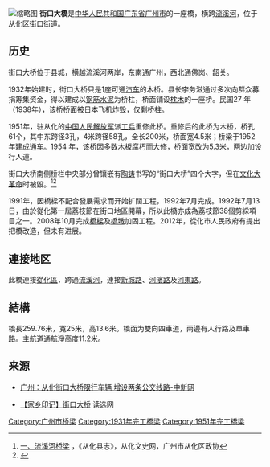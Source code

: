 {{Refimprove|time=2019-05-09T13:57:48+00:00}}
{{Missing information|按来源补充}}
[[File:GaiHauDaaiKiu.jpg|缩略图]]
'''街口大橋'''是[[中华人民共和国|中华人民共和国]][[广东省|广东省]][[广州市|广州市]]的一座橋，横跨[[流溪河|流溪河]]，位于[[从化区|从化区]][[街口街道|街口街道]]。

== 历史 ==
街口大桥位于县城，横越流溪河两岸，东南通广州，西北通佛岗、韶关。{{R|xz}}

1932年始建时，街口大桥只是1座可通[[汽车|汽车]]的木桥。县长李务滋通过多次向群众募捐筹集资金，得以建成以[[钢筋|钢筋]][[水泥|水泥]]为桥柱，桥面铺设[[枕木|枕木]]的一座桥。民国27  年（1938年），该桥桥面被日本飞机炸毁，仅剩桥柱。{{R|xz}}

1951年，驻从化的[[中国人民解放军|中国人民解放军]]派[[工兵|工兵]]重修此桥。重修后的此桥为木桥，桥孔61个，其中东跨径3孔，4米跨径58孔，全长200米，桥面宽4.5米；桥梁于1952年建成通车。1954  年，该桥因多数木板腐朽而大修，桥面宽改为5.3米，两边加设行人道。{{R|xz}}

街口大桥南侧桥栏中央部分曾镶嵌有[[陶铸|陶铸]]书写的“街口大桥”四个大字，但在[[文化大革命|文化大革命]]时被毁。<ref name=xz>[http://chzxws.conghua.in/books/17898/529.html 一、流溪河桥梁] {{Wayback|url=http://chzxws.conghua.in/books/17898/529.html |date=20190509135753 }}，《从化县志》，从化文史网，广州市从化区政协</ref><ref>{{cite book |title=广东省地方志丛书  从化县志 |publisher=从化县地方志编纂委员会  广东人民出版社 |url=http://chzxws.conghua.in/books/17898/1.html |access-date=2019-05-09 |archive-date=2019-05-09 |archive-url=https://web.archive.org/web/20190509135756/http://chzxws.conghua.in/books/17898/1.html |dead-url=no }}</ref>

1991年，因橋樑不配合發展需求而开始扩闊工程，1992年7月完成。1992年7月13日，由於從化第一屆荔枝節在街口地區開幕，所以此橋亦成為荔枝節38個剪綵項目之一。2008年10月完成[[橋樑|橋樑]]及[[橋墩|橋墩]]加固工程。2012年，從化市人民政府有提出把橋改造，但未有进展。
== 連接地区 ==
此橋連接[[从化区|從化區]]，跨過[[流溪河|流溪河]]，連接[[新城路_(廣州從化街口)|新城路]]、[[河濱路_(廣州從化)|河濱路]]及[[河東路_(廣州)|河東路]]。

== 結構 ==
橋長259.76米，寬25米，高13.6米。橋面为雙向四車道，兩邊有人行路及單車路。主航道通航淨高度11.2米。

== 来源 ==
{{reflist}}
*[http://www.chinanews.com/auto/2012/03-05/3718794.shtml 广州：从化街口大桥限行车辆 增设两条公交线路-中新网] {{Wayback|url=http://www.chinanews.com/auto/2012/03-05/3718794.shtml |date=20190509135752 }}

* [http://m.duxuan.cn/doc/27482570.html 【家乡印记】街口大桥]{{Dead link|date=2018年6月 |bot=InternetArchiveBot |fix-attempted=no }} 读选网
{{广州桥隧}}
[[Category:广州市桥梁|Category:广州市桥梁]]
[[Category:1931年完工橋梁|Category:1931年完工橋梁]]
[[Category:1951年完工橋梁|Category:1951年完工橋梁]]